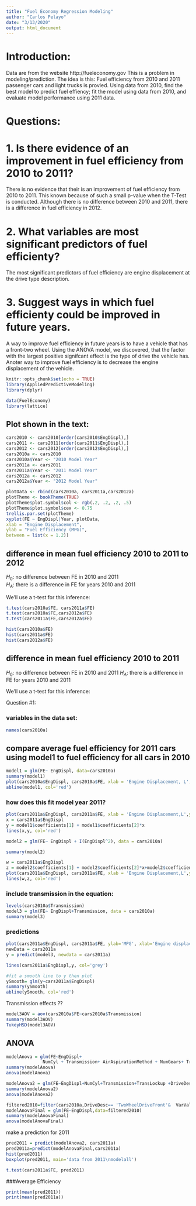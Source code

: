---
title: "Fuel Economy Regression Modeling"
author: "Carlos Pelayo"
date: "3/13/2020"
output: html_document
---

# Introduction:
Data are from the website http://fueleconomy.gov 
This is a problem in modeling/prediction.
The idea is this:  Fuel efficiency from 2010 and 2011 passenger cars and light trucks is provied.  Using data from 2010, find the best model to predict fuel effiency; fit the model using data from 2010, and evaluate model performance using 2011 data.  

# Questions:  
# 1. Is there evidence of an improvement in fuel efficiency from 2010 to 2011?  
  There is no evidence that their is an improvement of fuel efficiency from 2010 to 2011. This known because of such a small p-value when the T-Test is conducted. Although there is no difference between 2010 and 2011, there is a difference in fuel efficiency in 2012.
    
# 2. What variables are most significant predictors of fuel efficienty?  
  The most significant predictors of fuel efficiency are engine displacement at the drive type description.
  
# 3. Suggest ways in which fuel efficienty could be improved in future years.
  A way to improve fuel efficiency in future years is to have a vehicle that has a front-two wheel. Using the ANOVA model, we discovered, that the factor with the largest positive signifcant effect is the type of drive the vehicle has. Anoter way to improve fuel efficiency is to decrease the engine displacement of the vehicle.


```{r setup, include=FALSE}
knitr::opts_chunk$set(echo = TRUE)
library(AppliedPredictiveModeling)
library(dplyr)
```



```{r}
data(FuelEconomy)
library(lattice)
```
## Plot shown in the text:

```{r}
cars2010 <- cars2010[order(cars2010$EngDispl),]
cars2011 <- cars2011[order(cars2011$EngDispl),]
cars2012 <- cars2012[order(cars2012$EngDispl),]
cars2010a <- cars2010
cars2010a$Year <- "2010 Model Year"
cars2011a <- cars2011
cars2011a$Year <- "2011 Model Year"
cars2012a <- cars2012
cars2012a$Year <- "2012 Model Year"

plotData <- rbind(cars2010a, cars2011a,cars2012a)
plotTheme <- bookTheme(TRUE)
plotTheme$plot.symbol$col <- rgb(.2, .2, .2, .5)
plotTheme$plot.symbol$cex <- 0.75
trellis.par.set(plotTheme)
xyplot(FE ~ EngDispl|Year, plotData,
xlab = "Engine Displacement",
ylab = "Fuel Efficiency (MPG)",
between = list(x = 1.2))
```

## difference in mean fuel efficiency 2010 to 2011 to 2012

$H_0$: no difference between FE in 2010 and 2011  
$H_A$: there is a difference in FE for years 2010 and 2011

We'll use a t-test for this inference:

```{r}
t.test(cars2010a$FE, cars2011a$FE)
t.test(cars2010a$FE,cars2012a$FE)
t.test(cars2011a$FE,cars2012a$FE)

hist(cars2010a$FE)
hist(cars2011a$FE)
hist(cars2012a$FE)
```
## difference in mean fuel efficiency 2010 to 2011

$H_0$: no difference between FE in 2010 and 2011
$H_A$: there is a difference in FE for years 2010 and 2011

We'll use a t-test for this inference:

Question #1:

### variables in the data set:

```{r}
names(cars2010a)
```

## compare average fuel efficiency for 2011 cars using model1 to fuel efficiency for all cars in 2010

```{r}
model1 = glm(FE~ EngDispl, data=cars2010a)
summary(model1)
plot(cars2010a$EngDispl, cars2010a$FE, xlab = 'Engine Displacement, L', ylab = 'Fuel Efficiency, MPG')
abline(model1, col='red')
```


### how does this fit model year 2011?
```{r}
plot(cars2011a$EngDispl, cars2011a$FE, xlab = 'Engine Displacement,L',ylab='MPG')
x = cars2011a$EngDispl
y = model1$coefficients[1] + model1$coefficients[2]*x
lines(x,y, col='red')
```

```{r}
model2 = glm(FE~ EngDispl + I(EngDispl^2), data = cars2010a)

summary(model2)

w = cars2011a$EngDispl
z = model2$coefficients[1] + model2$coefficients[2]*x+model2$coefficients[3]*x^2
plot(cars2011a$EngDispl, cars2011a$FE, xlab = 'Engine Displacement,L',ylab='MPG')
lines(w,z, col='red')
```

### include transmission in the equation:

```{r}
levels(cars2010a$Transmission)
model3 = glm(FE~ EngDispl+Transmission, data = cars2010a)
summary(model3)

```

### predictions
```{r}
plot(cars2011a$EngDispl, cars2011a$FE, ylab='MPG', xlab='Engine displacement, L')
newData = cars2011a
y = predict(model3, newdata = cars2011a)

lines(cars2011a$EngDispl,y, col='grey')

#fit a smooth line to y then plot
ySmooth= glm(y~cars2011a$EngDispl)
summary(ySmooth)
abline(ySmooth, col='red')

```

Transmission effects ??

```{r}
model3AOV = aov(cars2010a$FE~cars2010a$Transmission)
summary(model3AOV)
TukeyHSD(model3AOV)
```

## ANOVA
```{r}
modelAnova = glm(FE~EngDispl+
              NumCyl + Transmission+ AirAspirationMethod + NumGears+ TransLockup +TransCreeperGear + DriveDesc+ ExhaustValvesPerCyl+ VarValveTiming + VarValveLift,data=cars2010a)
summary(modelAnova)
anova(modelAnova)
```


```{r}
modelAnova2 = glm(FE~EngDispl+NumCyl+Transmission+TransLockup +DriveDesc+ ExhaustValvesPerCyl+VarValveLift,data=cars2010a)
summary(modelAnova2)
anova(modelAnova2)
```

```{r}
filtered2010=filter(cars2010a,DriveDesc== 'TwoWheelDriveFront'&  VarValveLift==1 & EngDispl>3)
modelAnovaFinal = glm(FE~EngDispl,data=filtered2010)
summary(modelAnovaFinal)
anova(modelAnovaFinal)
```

make a prediction for 2011

```{r}
pred2011 = predict(modelAnova2, cars2011a)
pred2011a=predict(modelAnovaFinal,cars2011a)
hist(pred2011)
boxplot(pred2011, main='data from 2011\nmodelall')
```

```{r}
t.test(cars2011a$FE, pred2011)
```
###Average Efficiency
```{r}
print(mean(pred2011))
print(mean(pred2011a))
```

